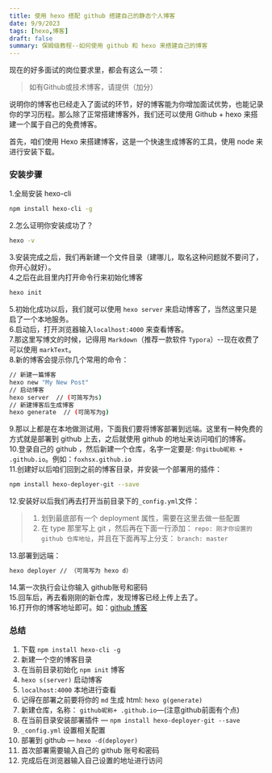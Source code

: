 ```yaml
---
title: 使用 hexo 搭配 github 搭建自己的静态个人博客
date: 9/9/2023
tags: [hexo,博客]
draft: false
summary: 保姆级教程--如何使用 github 和 hexo 来搭建自己的博客
---
```


现在的好多面试的岗位要求里，都会有这么一项：

> 如有Github或技术博客，请提供（加分）

说明你的博客也已经走入了面试的环节，好的博客能为你增加面试优势，也能记录你的学习历程。那么除了正常搭建博客外，我们还可以使用 Github + hexo 来搭建一个属于自己的免费博客。

首先，咱们使用 Hexo 来搭建博客，这是一个快速生成博客的工具，使用 node 来进行安装下载。

### 安装步骤

1.全局安装 hexo-cli

```bash
npm install hexo-cli -g
```

2.怎么证明你安装成功了？

```bash
hexo -v
```

3.安装完成之后，我们再新建一个文件目录（建哪儿，取名这种问题就不要问了，你开心就好）。\
4.之后在此目里内打开命令行来初始化博客

```bash
hexo init
```

5.初始化成功以后，我们就可以使用 `hexo server` 来启动博客了，当然这里只是启了一个本地服务。\
6.启动后，打开浏览器输入`localhost:4000` 来查看博客。\
7.那这里写博文的时候，记得用 `Markdown`（推荐一款软件 `Typora`）--现在收费了可以使用 `markText`。\
8.新的博客会提示你几个常用的命令：

```bash
// 新建一篇博客
hexo new "My New Post"
// 启动博客
hexo server  // (可简写为s)
// 新建博客后生成博客
hexo generate  // (可简写为g)
```

9.那以上都是在本地做测试用，下面我们要将博客部署到远端。这里有一种免费的方式就是部署到 github 上去，之后就使用 github 的地址来访问咱们的博客。\
10.登录自己的 github ，然后新建一个仓库，名字一定要是: `你gitbub昵称 + .github.io`。例如：`foxhsx.github.io`\
11.创建好以后咱们回到之前的博客目录，并安装一个部署用的插件：

```bash
npm install hexo-deployer-git --save
```

12.安装好以后我们再去打开当前目录下的`_config.yml`文件：

> 1.  划到最底部有一个 deployment 属性，需要在这里去做一些配置
> 2.  在 type 那里写上 git ，然后再在下面一行添加： `repo: 刚才你设置的 github 仓库地址`，并且在下面再写上分支： `branch: master`

13.部署到远端：

```bash
hexo deployer // （可简写为 hexo d）
```

14.第一次执行会让你输入 github账号和密码\
15.回车后，再去看刚刚的新仓库，发现博客已经上传上去了。\
16.打开你的博客地址即可。如：[github 博客](https://foxhsx.github.io)

### 总结

1.  下载 `npm install hexo-cli -g`
2.  新建一个空的博客目录
3.  在当前目录初始化 `npm init` 博客
4.  `hexo s(server)` 启动博客
5.  `localhost:4000` 本地进行查看
6.  记得在部署之前要将你的 `md` 生成 html: `hexo g(generate)`
7.  新建仓库，名称： `github昵称+ .github.io`—(注意github前面有个点)
8.  在当前目录安装部署插件 — `npm install hexo-deployer-git --save`
9.  `_config.yml` 设置相关配置
10. 部署到 github — `hexo -d(deployer)`
11. 首次部署需要输入自己的 github 账号和密码
12. 完成后在浏览器输入自己设置的地址进行访问

